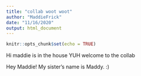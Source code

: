 ```yaml
---
title: "collab woot woot"
author: "MaddieFrick"
date: "11/16/2020"
output: html_document
---
```


```r
knitr::opts_chunk$set(echo = TRUE)
```

Hi maddie is in the house YUH welcome to the collab

Hey Maddie! My sister's name is Maddy. :)
